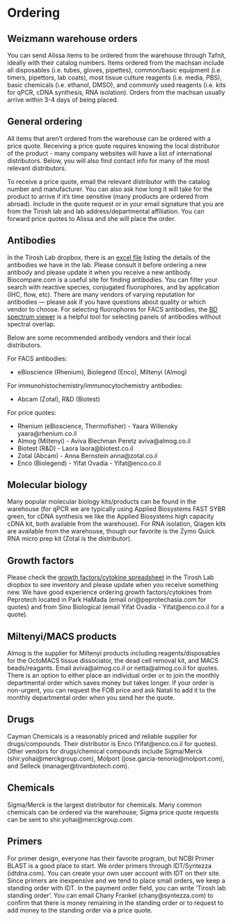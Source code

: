 # Ordering {#ordering}

## Weizmann warehouse orders
You can send Alissa items to be ordered from the warehouse through Tafnit, ideally with their catalog numbers. Items ordered from the machsan include all disposables (i.e. tubes, gloves, pipettes), common/basic equipment (i.e timers, pipettors, lab coats), most tissue culture reagents (i.e. media, PBS), basic chemicals (i.e. ethanol, DMSO), and commonly used reagents (i.e. kits for qPCR, cDNA synthesis, RNA isolation). Orders from the machsan usually arrive within 3-4 days of being placed. 

## General ordering
All items that aren’t ordered from the warehouse can be ordered with a price quote. Receiving a price quote requires knowing the local distributor of the product - many company websites will have a list of international distributors. Below, you will also find contact info for many of the most relevant distributors. 

To receive a price quote, email the relevant distributor with the catalog number and manufacturer. You can also ask how long it will take for the product to arrive if it’s time sensitive (many products are ordered from abroad). Include in the quote request or in your email signature that you are from the Tirosh lab and lab address/departmental affiliation. You can forward price quotes to Alissa and she will place the order. 


## Antibodies
 In the Tirosh Lab dropbox, there is an [excel file](https://www.dropbox.com/s/8fr2p795g5zgepz/antibodies_Tirosh.xlsx?dl=0) listing the details of the antibodies we have in the lab. Please consult it before ordering a new antibody and please update it when you receive a new antibody. Biocompare.com is a useful site for finding antibodies. You can filter your search with reactive species, conjugated fluorophores, and by application (IHC, flow, etc). There are many vendors of varying reputation for antibodies  — please ask if you have questions about quality or which vendor to choose. For selecting fluorophores for FACS antibodies, the [BD spectrum viewer](https://www.bdbiosciences.com/en-us/applications/research-applications/multicolor-flow-cytometry/product-selection-tools/spectrum-viewer) is a helpful tool for selecting panels of antibodies without spectral overlap.


Below are some recommended antibody vendors and their local distributors.

For FACS antibodies:

- eBioscience (Rhenium), Biolegend (Enco), Miltenyi (Almog)

For immunohistochemistry/immunocytochemistry antibodies:

- Abcam (Zotal), R&D (Biotest)

For price quotes:

- Rhenium (eBioscience, Thermofisher) - Yaara Willensky yaara@rhenium.co.il
- Almog (Miltenyi) - Aviva Blechman Peretz aviva@almog.co.il
- Biotest (R&D) - Laora laora@biotest.co.il
- Zotal (Abcam) -  Anna Bernstein anna@zotal.co.il
- Enco (Biolegend) - Yifat Ovadia - Yifat@enco.co.il

## Molecular biology
Many popular molecular biology kits/products can be found in the warehouse (for qPCR we are typically using Applied Biosystems FAST SYBR green, for cDNA synthesis we like the Applied Biosystems high capacity cDNA kit, both available from the warehouse). For RNA isolation, Qiagen kits are available from the warehouse, though our favorite is the Zymo Quick RNA micro prep kit (Zotal is the distributor). 

## Growth factors
Please check the [growth factors/cytokine spreadsheet](https://www.dropbox.com/s/q0dn3a3th12y822/cytokines_GFs_Tirosh.xlsx?dl=0) in the Tirosh Lab dropbox to see inventory and please update when you receive something new. We have good experience ordering growth factors/cytokines from Peprotech located in Park HaMada (email ori@peprotechasia.com for quotes) and from Sino Biological (email Yifat Ovadia  - Yifat@enco.co.il for a quote). 

## Miltenyi/MACS products
Almog is the supplier for Miltenyi products including reagents/disposables for the OctoMACS tissue dissociator, the dead cell removal kit, and MACS beads/reagants. Email aviva@almog.co.il or netta@almog.co.il for quotes. There is an option to either place an individual order or to join the monthly departmental order which saves money but takes longer. If your order is non-urgent, you can request the FOB price and ask Natali to add it to the monthly departmental order when you send her the quote.

## Drugs
Cayman Chemicals is a reasonably priced and reliable supplier for drugs/compounds. Their distributor is Enco (Yifat@enco.co.il for quotes). Other vendors for drugs/chemical compounds include Sigma/Merck (shir.yohai@merckgroup.com), Molport (jose.garcia-tenorio@molport.com), and Selleck (manager@tivanbiotech.com).

## Chemicals
Sigma/Merck is the largest distributor for chemicals. Many common chemicals can be ordered via the warehouse; Sigma price quote requests can be sent to shir.yohai@merckgroup.com.

## Primers
For primer design, everyone has their favorite program, but NCBI Primer BLAST is a good place to start. We order primers through IDT/Syntezza (idtdna.com). You can create your own user account with IDT on their site. Since primers are inexpensive and we tend to place small orders, we keep a standing order with IDT. In the payment order field, you can write ‘Tirosh lab standing order’. You can email Chany Frankel (chany@syntezza.com) to confirm that there is money remaining in the standing order or to request to add money to the standing order via a price quote.


